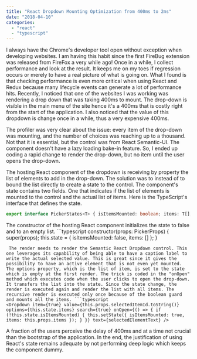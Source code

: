 ```yaml
---
title: "React Dropdown Mounting Optimization from 400ms to 2ms"
date: "2018-04-10"
categories: 
  - "react"
  - "typescript"
---
```


I always have the Chrome's developer tool open without exception when developing websites. I am having this habit since the first FireBug extension was released from FireFox a very while ago! Once in a while, I collect performance and look at the result. It keeps me on my toes if regression occurs or merely to have a real picture of what is going on. What I found is that checking performance is even more critical when using React and Redux because many lifecycle events can generate a lot of performance hits. Recently, I noticed that one of the websites I was working was rendering a drop down that was taking 400ms to mount. The drop-down is visible in the main menu of the site hence it's a 400ms that is costly right from the start of the application. I also noticed that the value of this dropdown is change once in a while, thus a very expensive 400ms.

The profiler was very clear about the issue: every item of the drop-down was mounting, and the number of choices was reaching up to a thousand. Not that it is essential, but the control was from React Semantic-UI. The component doesn't have a lazy loading bake-in feature. So, I ended up coding a rapid change to render the drop-down, but no item until the user opens the drop-down.

The hosting React component of the dropdown is receiving by property the list of elements to add in the drop-down. The solution was to instead of to bound the list directly to create a state to the control. The component's state contains two fields. One that indicates if the list of elements is mounted to the control and the actual list of items. Here is the TypeScript's interface that defines the state.

```typescript
export interface PickerStates<T> { isItemsMounted: boolean; items: T[]; } 
``` 


The constructor of the hosting React component initializes the state to false and to an empty list. ```typescript
constructor(props: PickerProps) { super(props); this.state = { isItemsMounted: false, items: [] }; } 
``` 
 The render needs to render the Semantic React Dropdown control. This one leverages its capability of being able to have a caption label to write the actual selected value. This is great since it gives the possibility to have an active element that is not even yet mounted. The options property, which is the list of item, is set to the state which is empty at the first render. The trick is coded in the "onOpen" method which executes code when the user clicks to open the drop-down. It transfers the list into the state. Since the state change, the render is executed again and render the list with all items. The recursive render is executed only once because of the boolean guard and mounts all the items. ```typescript
<Dropdown item={true} value={this.props.selectedItemId.toString()} options={this.state.items} search={true} onOpen={() => { if (!this.state.isItemsMounted) { this.setState({ isItemsMounted: true, items: this.props.items }); } }} text={selectedElementText} /> 
``` 


A fraction of the users perceive the delay of 400ms and at a time not crucial than the bootstrap of the application. In the end, the justification of using React's state remains adequate by not performing deep logic which keeps the component dummy.
